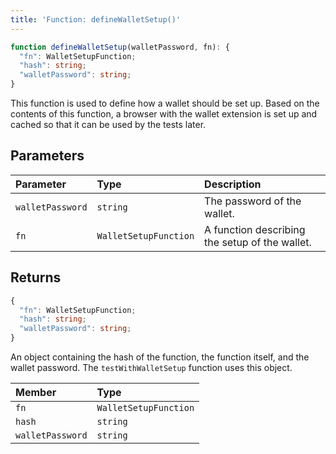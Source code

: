 ```yaml
---
title: 'Function: defineWalletSetup()'
---
```


```ts
function defineWalletSetup(walletPassword, fn): {
  "fn": WalletSetupFunction;
  "hash": string;
  "walletPassword": string;
}
```

This function is used to define how a wallet should be set up.
Based on the contents of this function, a browser with the wallet extension is set up and cached so that it can be used by the tests later.

## Parameters

| Parameter | Type | Description |
| :------ | :------ | :------ |
| `walletPassword` | `string` | The password of the wallet. |
| `fn` | `WalletSetupFunction` | A function describing the setup of the wallet. |

## Returns

```ts
{
  "fn": WalletSetupFunction;
  "hash": string;
  "walletPassword": string;
}
```

An object containing the hash of the function, the function itself, and the wallet password. The `testWithWalletSetup` function uses this object.

| Member | Type |
| :------ | :------ |
| `fn` | `WalletSetupFunction` |
| `hash` | `string` |
| `walletPassword` | `string` |
